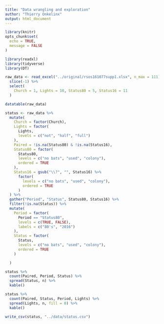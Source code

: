 ```yaml
---
title: "Data wrangling and exploration"
author: "Thierry Onkelinx"
output: html_document
---
```


```r
library(knitr)
opts_chunk$set(
  echo = TRUE,
  message = FALSE
)
```

```r
library(readxl)
library(tidyverse)
library(DT)
```

```r
raw_data <- read_excel("../original/rsos161077supp1.xlsx", n_max = 111) %>%
  slice(-1) %>%
  select(
    Church = 1, Lights = 10, Status80 = 5, Status16 = 11
  )
```

```r
datatable(raw_data)
```

```r
status <- raw_data %>%
  mutate(
    Church = factor(Church),
    Lights = factor(
      Lights, 
      levels = c("not", "half", "full")
    ),
    Paired = !is.na(Status80) & !is.na(Status16),
    Status80 = factor(
      Status80, 
      levels = c("no bats", "used", "colony"),
      ordered = TRUE
    ),
    Status16 = gsub("\\?", "", Status16) %>%
      factor(
        levels = c("no bats", "used", "colony"),
        ordered = TRUE
      ) 
  ) %>%
  gather("Period", "Status", Status80, Status16) %>%
  filter(!is.na(Status)) %>%
  mutate(
    Period = factor(
      Period == "Status80", 
      levels = c(TRUE, FALSE),
      labels = c("80's", "2016")
    ),
    Status = factor(
      Status,
      levels = c("no bats", "used", "colony"),
      ordered = TRUE
    ) 

  )
```

```r
status %>%
  count(Paired, Period, Status) %>%
  spread(Status, n) %>%
  kable()
```

```r
status %>%
  count(Paired, Status, Period, Lights) %>%
  spread(Lights, n, fill = 0) %>%
  kable()
```

```r
write_csv(status, "../data/status.csv")
```


